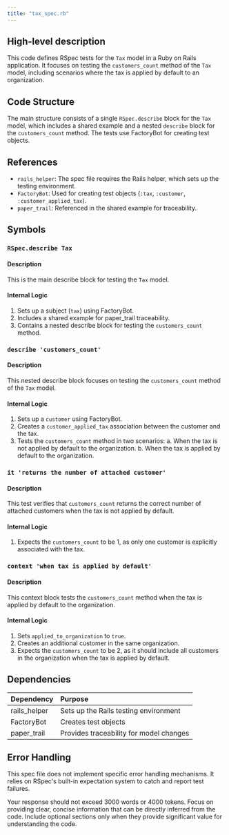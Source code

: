 ```yaml
---
title: "tax_spec.rb"
---
```


## High-level description
This code defines RSpec tests for the `Tax` model in a Ruby on Rails application. It focuses on testing the `customers_count` method of the `Tax` model, including scenarios where the tax is applied by default to an organization.

## Code Structure
The main structure consists of a single `RSpec.describe` block for the `Tax` model, which includes a shared example and a nested `describe` block for the `customers_count` method. The tests use FactoryBot for creating test objects.

## References
- `rails_helper`: The spec file requires the Rails helper, which sets up the testing environment.
- `FactoryBot`: Used for creating test objects (`:tax`, `:customer`, `:customer_applied_tax`).
- `paper_trail`: Referenced in the shared example for traceability.

## Symbols

### `RSpec.describe Tax`
#### Description
This is the main describe block for testing the `Tax` model.

#### Internal Logic
1. Sets up a subject (`tax`) using FactoryBot.
2. Includes a shared example for paper_trail traceability.
3. Contains a nested describe block for testing the `customers_count` method.

### `describe 'customers_count'`
#### Description
This nested describe block focuses on testing the `customers_count` method of the `Tax` model.

#### Internal Logic
1. Sets up a `customer` using FactoryBot.
2. Creates a `customer_applied_tax` association between the customer and the tax.
3. Tests the `customers_count` method in two scenarios:
   a. When the tax is not applied by default to the organization.
   b. When the tax is applied by default to the organization.

### `it 'returns the number of attached customer'`
#### Description
This test verifies that `customers_count` returns the correct number of attached customers when the tax is not applied by default.

#### Internal Logic
1. Expects the `customers_count` to be 1, as only one customer is explicitly associated with the tax.

### `context 'when tax is applied by default'`
#### Description
This context block tests the `customers_count` method when the tax is applied by default to the organization.

#### Internal Logic
1. Sets `applied_to_organization` to `true`.
2. Creates an additional customer in the same organization.
3. Expects the `customers_count` to be 2, as it should include all customers in the organization when the tax is applied by default.

## Dependencies
| Dependency | Purpose |
|:-----------|:--------|
| rails_helper | Sets up the Rails testing environment |
| FactoryBot | Creates test objects |
| paper_trail | Provides traceability for model changes |

## Error Handling
This spec file does not implement specific error handling mechanisms. It relies on RSpec's built-in expectation system to catch and report test failures.

Your response should not exceed 3000 words or 4000 tokens. Focus on providing clear, concise information that can be directly inferred from the code. Include optional sections only when they provide significant value for understanding the code.